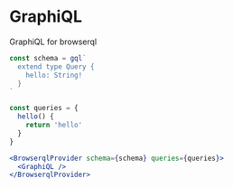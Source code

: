 
# GraphiQL

GraphiQL for browserql

```jsx
const schema = gql`
  extend type Query {
    hello: String!
  }
`

const queries = {
  hello() {
    return 'hello'
  }
}

<BrowserqlProvider schema={schema} queries={queries}>
  <GraphiQL />
</BrowserqlProvider>
```

<Story>
  <BrowserqlProvider
    schema={gql`
      extend type Query {
        hello: String!
      }
    `}
    queries={{
      hello() {
        return 'hello'
      },
    }}
  >
    <GraphiQL />
  </BrowserqlProvider>
</Story>
